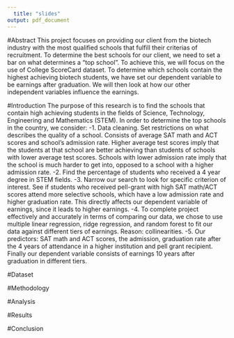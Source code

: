```yaml
---
  title: "slides"
output: pdf_document
---
```

#Abstract
This project focuses on providing our client from the biotech industry with the most qualified schools that fulfill their criterias of recruitment. To determine the best schools for our client, we need to set a bar on what determines a "top school". To achieve this, we will focus on the use of College ScoreCard dataset. To determine which schools contain the highest achieving biotech students, we have set our dependent variable to be earnings after graduation. We will then look at how our other independent variables influence the earnings.

#Introduction
The purpose of this research is to find the schools that contain high achieving students in the fields of Science, Technology, Engineering and Mathematics (STEM). In order to determine the top schools in the country, we consider:
-1. Data cleaning. Set restrictions on what describes the quality of a school. Consists of average SAT math and ACT scores and school’s admission rate. Higher average test scores imply that the students at that school are better achieving than students of schools with lower average test scores. Schools with lower admission rate imply that the school is much harder to get into, opposed to a school with a higher admission rate.
-2. Find the percentage of students who received a 4 year degree in STEM fields. 
-3. Narrow our search to look for specific criterion of interest. See if students who received pell-grant with high SAT math/ACT scores attend more selective schools, which have a low admission rate and higher graduation rate. This directly affects our dependent variable of earnings, since it leads to higher earnings. 
-4. To complete project effectively and accurately in terms of comparing our data, we chose to use multiple linear regression, ridge regression, and random forest to fit our data against different tiers of earnings. Reason: collinearities. 
-5. Our predictors: SAT math and ACT scores, the admission, graduation rate after the 4 years of attendance in a higher institution and pell grant recipient. Finally our dependent variable consists of earnings 10 years after graduation in different tiers.


#Dataset


#Methodology

#Analysis

#Results

#Conclusion 